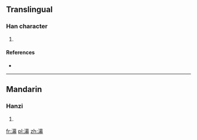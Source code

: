 ==Translingual==

===Han character===
{{Han char|rn=85|rad=水|as=14|sn=17|four=|canj=水廿日月 (ETAB)}}

# {{defn|Han|sort=水14}}

====References====
* {{Han ref|kx=0655.250|dkj=18485|dj=1065.220|hdz=31766.040|uh=6FD7|ud=28631}}

----

==Mandarin==

===Hanzi===
{{cmn-hanzi|pin=[[mì]] ([[mi4]])|wg=mi<sup>4</sup>}}

# {{defn|lang=cmn|sort=水14}}

[[fr:濗]]
[[pl:濗]]
[[zh:濗]]